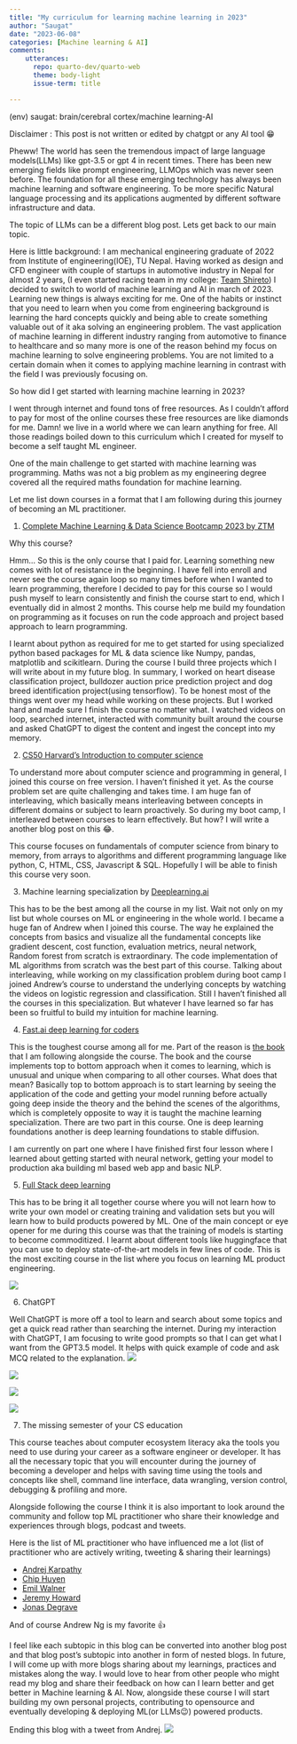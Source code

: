 ```yaml
---
title: "My curriculum for learning machine learning in 2023"
author: "Saugat"
date: "2023-06-08"
categories: [Machine learning & AI]
comments: 
    utterances: 
      repo: quarto-dev/quarto-web
      theme: body-light
      issue-term: title

---
```


(env) saugat: brain/cerebral cortex/machine learning-AI

Disclaimer : This post is not written or edited by chatgpt or any AI tool 😁

Pheww! The world has seen the tremendous impact of large language models(LLMs) like gpt-3.5 or gpt 4 in recent times. There has been new emerging fields like prompt engineering, LLMOps which was never seen before. The foundation for all these emerging technology has always been machine learning and software engineering. To be more specific Natural language processing and its applications augmented by different software infrastructure and data.

The topic of LLMs can be a different blog post. Lets get back to our main topic. 

Here is little background: I am mechanical engineering graduate of 2022 from Institute of engineering(IOE), TU Nepal. Having worked as design and CFD engineer with couple of startups in automotive industry in Nepal for almost 2 years, (I even started racing team in my college: [Team Shireto](http://teamshireto.com)) I decided to switch to world of machine learning and AI in march of 2023. Learning new things is always exciting for me. One of the habits or instinct that you need to learn when you come from engineering background is learning the hard concepts quickly and being able to create something valuable out of it aka solving an engineering problem.  The vast application of machine learning in different industry ranging from automotive to finance to healthcare and so many more is one of the reason behind my focus on machine learning to solve engineering problems. You are not limited to a certain domain when it comes to applying machine learning in contrast with the field I was previously focusing on. 

So how did I get started with learning machine learning in 2023? 

I went through internet and found tons of free resources. As I couldn’t afford to pay for most of the online courses these free resources are like diamonds for me. Damn! we live in a world where we can learn anything for free. All those readings boiled down to this curriculum which I created for myself to become a self taught ML engineer.

One of the main challenge to get started with machine learning was programming. Maths was not a big problem as my engineering degree covered all the required maths foundation for machine learning. 

Let me list down courses in a format that I am following during this journey of becoming an ML practitioner. 

1. [Complete Machine Learning & Data Science Bootcamp 2023 by ZTM](https://www.udemy.com/course/complete-machine-learning-and-data-science-zero-to-mastery/)

Why this course? 

Hmm… So this is the only course that I paid for. Learning something new comes with lot of resistance in the beginning. I have fell into enroll and never see the course again loop so many times before when I wanted to learn programming, therefore I decided to pay for this course so I would push myself to learn consistently and finish the course start to end, which I eventually did in almost 2 months. This course help me build my foundation on programming as it focuses on run the code approach and project based approach to learn programming. 

I learnt about python as required for me to get started for using specialized python based packages for ML & data science like Numpy, pandas, matplotlib and scikitlearn. During the course I build three projects which I will write about in my future blog. In summary, I worked on heart disease classification project, bulldozer auction price prediction project and dog breed identification project(using tensorflow). To be honest most of the things went over my head while working on these projects. But I worked hard and made sure I finish the course no matter what. I watched videos on loop, searched internet, interacted with community built around the course and asked ChatGPT to digest the content and ingest the concept into my memory. 

2. [CS50 Harvard’s Introduction to computer science](https://cs50.harvard.edu/x/2023/weeks/0/)

To understand more about computer science and programming in general, I joined this course on free version. I haven’t finished it yet. As the course problem set are quite challenging and takes time. I am huge fan of interleaving, which basically means interleaving between concepts in different domains or subject to learn proactively. So during my boot camp, I interleaved between courses to learn effectively. But how? I will write a another blog post on this 😂.

This course focuses on fundamentals of computer science from binary to memory, from arrays to algorithms and different programming language like python, C, HTML, CSS, Javascript & SQL. Hopefully I will be able to finish this course very soon.  

3. Machine learning specialization by [Deeplearning.ai](http://Deeplearning.ai) 

This has to be the best among all the course in my list. Wait not only on my list but whole courses on ML or engineering in the whole world. I became a huge fan of Andrew when I joined this course. The way he explained the concepts from basics and visualize all the fundamental concepts like gradient descent, cost function, evaluation metrics, neural network, Random forest from scratch is extraordinary. The code implementation of ML algorithms from scratch was the best part of this course. Talking about interleaving, while working on my classification problem during boot camp I joined Andrew’s course to understand the underlying concepts by watching the videos on logistic regression and classification. Still I haven’t finished all the courses in this specialization. But whatever I have learned so far has been so fruitful to build my intuition for machine learning.

4. [Fast.ai deep learning for coders](https://course.fast.ai/) 

This is the toughest course among all for me. Part of the reason is [the book](https://github.com/fastai/fastbook) that I am following alongside the course. The book and the course implements top to bottom approach when it comes to learning, which is unusual and unique when comparing to all other courses. What does that mean? Basically top to bottom approach is to start learning by seeing the application of the code and getting your model running before actually going deep inside the theory and the behind the scenes of the algorithms, which is completely opposite to way it is taught the machine learning specialization. There are two part in this course. One is deep learning foundations another is deep learning foundations to stable diffusion. 

I am currently on part one where I have finished first four lesson where I learned about getting started with neural network, getting your model to production aka building ml based web app and basic NLP. 

5. [Full Stack deep learning ](https://fullstackdeeplearning.com/course/2022/)

This has to be bring it all together course where you will not learn how to write your own model or creating training and validation sets but you will learn how to build products powered by ML. One of the main concept or eye opener for me during this course was that the training of models is starting to become commoditized. I learnt about different tools like huggingface that you can use to deploy state-of-the-art models in few lines of code. This is the most exciting course in the list where you focus on learning ML product engineering.

![](mlproducts.png)

6. ChatGPT

Well ChatGPT is more off a tool to learn and search about some topics and get a quick read rather than searching the internet. During my interaction with ChatGPT, I am focusing to write good prompts so that I can get what I want from the GPT3.5 model. It helps with quick example of code and ask MCQ related to the explanation.
![](chat1.png)

![](chat2.png)

![](chat3.png)

![](chat4.png)

7. The missing semester of your CS education

This course teaches about computer ecosystem literacy aka the tools you need to use during your career as a software engineer or developer. It has all the necessary topic that you will encounter during the journey of becoming a developer and helps with saving time using the tools and concepts like shell, command line interface, data wrangling, version control, debugging & profiling and more. 

Alongside following the course I think it is also important to look around the community and follow top ML practitioner who share their knowledge and experiences through blogs, podcast and tweets. 

Here is the list of ML practitioner who have influenced me a lot (list of practitioner who are actively writing, tweeting & sharing their learnings)

- [Andrej Karpathy](https://karpathy.ai/)
- [Chip Huyen](https://huyenchip.com/)
- [Emil Walner](https://github.com/emilwallner)
- [Jeremy Howard](https://jeremy.fast.ai/)
- [Jonas Degrave](https://www.engraved.blog/author/jonas/)

And of course Andrew Ng is my favorite 👍

I feel like each subtopic in this blog can be converted into another blog post and that blog post’s subtopic into another in form of nested blogs. In future, I will come up with more blogs sharing about my learnings, practices and mistakes along the way. I would love to hear from other people who might read my blog and share their feedback on how can I learn better and get better in Machine learning & AI. Now, alongside these course I will start building my own personal projects, contributing to opensource and eventually developing & deploying ML(or LLMs😉) powered products.

Ending this blog with a tweet from Andrej.
![](andrej.png)






